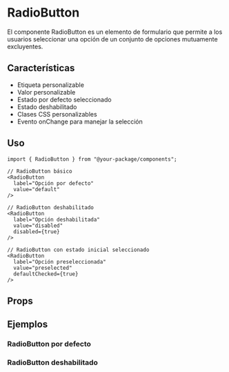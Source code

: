 
<Meta of={RadioButtonStories} />

# RadioButton

El componente RadioButton es un elemento de formulario que permite a los usuarios seleccionar una opción de un conjunto de opciones mutuamente excluyentes.

## Características

- Etiqueta personalizable
- Valor personalizable
- Estado por defecto seleccionado
- Estado deshabilitado
- Clases CSS personalizables
- Evento onChange para manejar la selección

## Uso

```tsx
import { RadioButton } from "@your-package/components";

// RadioButton básico
<RadioButton
  label="Opción por defecto"
  value="default"
/>

// RadioButton deshabilitado
<RadioButton
  label="Opción deshabilitada"
  value="disabled"
  disabled={true}
/>

// RadioButton con estado inicial seleccionado
<RadioButton
  label="Opción preseleccionada"
  value="preselected"
  defaultChecked={true}
/>
```

## Props

<Controls />

## Ejemplos

### RadioButton por defecto

<Story of={RadioButtonStories.RadioDefault} />

### RadioButton deshabilitado

<Story of={RadioButtonStories.RadioDisabled} />
